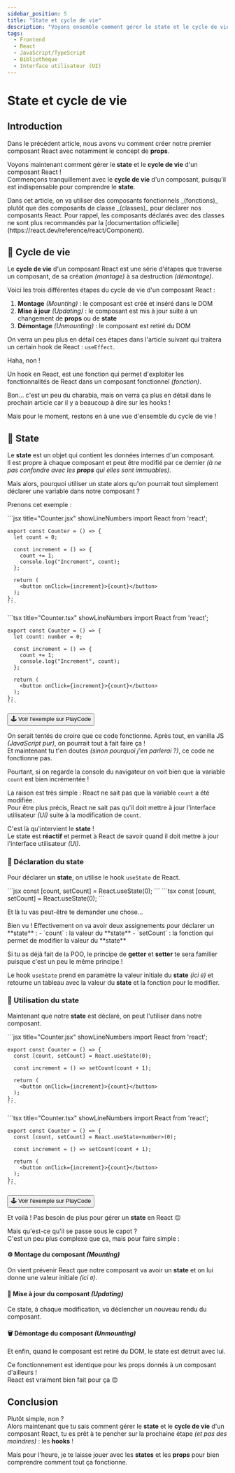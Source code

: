 ```yaml
---
sidebar_position: 5
title: "State et cycle de vie"
description: "Voyons ensemble comment gérer le state et le cycle de vie d'un composant React !"
tags:
  - Frontend
  - React
  - JavaScript/TypeScript
  - Bibliothèque
  - Interface utilisateur (UI)
---
```



# State et cycle de vie

## Introduction

Dans le précédent article, nous avons vu comment créer notre premier composant React avec notamment le concept de **props**.

Voyons maintenant comment gérer le **state** et le **cycle de vie** d'un composant React !  
Commençons tranquillement avec le **cycle de vie** d'un composant, puisqu'il est indispensable pour comprendre le **state**.

<Admonition type="info" title="Rappel">
  Dans cet article, on va utiliser des composants fonctionnels _(fonctions)_ plutôt que des composants de classe _(classes)_ pour déclarer nos composants React.  
  Pour rappel, les composants déclarés avec des classes ne sont plus recommandés par la [documentation officielle](https://react.dev/reference/react/Component).
</Admonition>

## 🔄 Cycle de vie

Le **cycle de vie** d'un composant React est une série d'étapes que traverse un composant, de sa création _(montage)_ à sa destruction _(démontage)_.

Voici les trois différentes étapes du cycle de vie d'un composant React :

1. **Montage** _(Mounting)_ : le composant est créé et inséré dans le DOM
2. **Mise à jour** _(Updating)_ : le composant est mis à jour suite à un changement de **props** ou de **state**
3. **Démontage** _(Unmounting)_ : le composant est retiré du DOM

On verra un peu plus en détail ces étapes dans l'article suivant qui traitera un certain hook de React : `useEffect`.

<Admonition type="quote" title="Hook.. comme le capitaine ? 🦜🏴‍☠️">
  Haha, non !

  Un hook en React, est une fonction qui permet d'exploiter les fonctionnalités de React dans un composant fonctionnel _(fonction)_.

  Bon... c'est un peu du charabia, mais on verra ça plus en détail dans le prochain article car il y a beaucoup à dire sur les hooks !
</Admonition>

Mais pour le moment, restons en à une vue d'ensemble du cycle de vie !

## 🧠 State

Le **state** est un objet qui contient les données internes d'un composant.  
Il est propre à chaque composant et peut être modifié par ce dernier _(à ne pas confondre avec les **props** qui elles sont immuables)_.

Mais alors, pourquoi utiliser un state alors qu'on pourrait tout simplement déclarer une variable dans notre composant ?

Prenons cet exemple :

<Tabs>
  <TabItem value="js" label="JavaScript">
    ```jsx title="Counter.jsx" showLineNumbers
    import React from 'react';

    export const Counter = () => {
      let count = 0;

      const increment = () => {
        count += 1;
        console.log("Increment", count);
      };

      return (
        <button onClick={increment}>{count}</button>
      );
    };
    ```
  </TabItem>

  <TabItem value="ts" label="TypeScript">
    ```tsx title="Counter.tsx" showLineNumbers
    import React from 'react';

    export const Counter = () => {
      let count: number = 0;

      const increment = () => {
        count += 1;
        console.log("Increment", count);
      };

      return (
        <button onClick={increment}>{count}</button>
      );
    };
    ```
  </TabItem>
</Tabs>

<Button href="https://playcode.io/1940681">
  🕹️ Voir l'exemple sur PlayCode
</Button>

On serait tentés de croire que ce code fonctionne. Après tout, en vanilla JS _(JavaScript pur)_, on pourrait tout à fait faire ça !  
Et maintenant tu t'en doutes _(sinon pourquoi j'en parlerai ?)_, ce code ne fonctionne pas.

Pourtant, si on regarde la console du navigateur on voit bien que la variable `count` est bien incrémentée !

La raison est très simple : React ne sait pas que la variable `count` a été modifiée.  
Pour être plus précis, React ne sait pas qu'il doit mettre à jour l'interface utilisateur _(UI)_ suite à la modification de `count`.

C'est là qu'intervient le **state** !  
Le state est **réactif** et permet à React de savoir quand il doit mettre à jour l'interface utilisateur _(UI)_.

### 📝 Déclaration du state

Pour déclarer un **state**, on utilise le hook `useState` de React.  

<Tabs>
  <TabItem value="js" label="JavaScript">
    ```jsx
    const [count, setCount] = React.useState(0);
    ```
  </TabItem>

  <TabItem value="ts" label="TypeScript">
    ```tsx
    const [count, setCount] = React.useState<number>(0);
    ```
  </TabItem>
</Tabs>

Et là tu vas peut-être te demander une chose...

<Admonition type="quote" title="Ouh là... pourquoi on a deux assignements ?">
  Bien vu ! Effectivement on va avoir deux assignements pour déclarer un **state** :
  - `count` : la valeur du **state**
  - `setCount` : la fonction qui permet de modifier la valeur du **state**

  Si tu as déjà fait de la POO, le principe de **getter** et **setter** te sera familier puisque c'est un peu le même principe !

  Le hook `useState` prend en paramètre la valeur initiale du **state** _(ici `0`)_ et retourne un tableau avec la valeur du **state** et la fonction pour le modifier.
</Admonition>

### 🔄 Utilisation du state

Maintenant que notre **state** est déclaré, on peut l'utiliser dans notre composant.

<Tabs>
  <TabItem value="js" label="JavaScript">
    ```jsx title="Counter.jsx" showLineNumbers
    import React from 'react';

    export const Counter = () => {
      const [count, setCount] = React.useState(0);

      const increment = () => setCount(count + 1);

      return (
        <button onClick={increment}>{count}</button>
      );
    };
    ```
  </TabItem>

  <TabItem value="ts" label="TypeScript">
    ```tsx title="Counter.tsx" showLineNumbers
    import React from 'react';

    export const Counter = () => {
      const [count, setCount] = React.useState<number>(0);

      const increment = () => setCount(count + 1);

      return (
        <button onClick={increment}>{count}</button>
      );
    };
    ```
  </TabItem>
</Tabs>

<Button href="https://playcode.io/1940705">
  🕹️ Voir l'exemple sur PlayCode
</Button>

Et voilà ! Pas besoin de plus pour gérer un **state** en React 😉

Mais qu'est-ce qu'il se passe sous le capot ?  
C'est un peu plus complexe que ça, mais pour faire simple :

#### ⚙️ Montage du composant _(Mounting)_
On vient prévenir React que notre composant va avoir un **state** et on lui donne une valeur initiale _(ici `0`)_.

#### 🔧 Mise à jour du composant _(Updating)_
Ce state, à chaque modification, va déclencher un nouveau rendu du composant.

#### 🗑️ Démontage du composant _(Unmounting)_
Et enfin, quand le composant est retiré du DOM, le state est détruit avec lui.

Ce fonctionnement est identique pour les props donnés à un composant d'ailleurs !  
React est vraiment bien fait pour ça 😊

## Conclusion

Plutôt simple, non ?  
Alors maintenant que tu sais comment gérer le **state** et le **cycle de vie** d'un composant React, tu es prêt à te pencher sur la prochaine étape _(et pas des moindres)_ : les **hooks** !

Mais pour l'heure, je te laisse jouer avec les **states** et les **props** pour bien comprendre comment tout ça fonctionne.